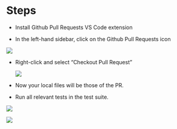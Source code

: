 # Steps

-   Install Github Pull Requests VS Code extension

-   In the left-hand sidebar, click on the Github Pull Requests icon

![](images/paste-57.png)

-   Right-click and select "Checkout Pull Request"

    ![](images/paste-58.png)

-   Now your local files will be those of the PR.

-   Run all relevant tests in the test suite.

![](images/Screenshot 2024-08-02 092520.png)

![](images/Screenshot%202024-08-02%20093258.png)